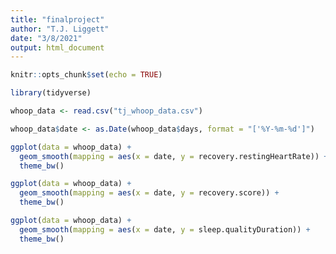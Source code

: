 ```yaml
---
title: "finalproject"
author: "T.J. Liggett"
date: "3/8/2021"
output: html_document
---
```


```r
knitr::opts_chunk$set(echo = TRUE)
```

```r
library(tidyverse)
```


```r
whoop_data <- read.csv("tj_whoop_data.csv")
```

```r
whoop_data$date <- as.Date(whoop_data$days, format = "['%Y-%m-%d']")
```

```r
ggplot(data = whoop_data) +
  geom_smooth(mapping = aes(x = date, y = recovery.restingHeartRate)) +
  theme_bw()

ggplot(data = whoop_data) +
  geom_smooth(mapping = aes(x = date, y = recovery.score)) +
  theme_bw()

ggplot(data = whoop_data) +
  geom_smooth(mapping = aes(x = date, y = sleep.qualityDuration)) +
  theme_bw()
```

